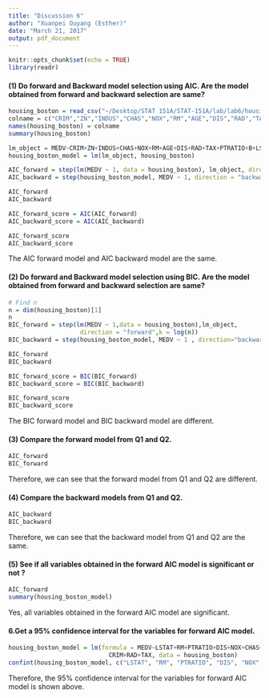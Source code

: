 ```yaml
---
title: "Discussion 6"
author: "Xuanpei Ouyang (Esther)"
date: "March 21, 2017"
output: pdf_document
---
```


```r
knitr::opts_chunk$set(echo = TRUE)
library(readr)
```


#### (1) Do forward and Backward model selection using AIC. Are the model obtained from forward and backward selection are same?
```r
housing_boston = read_csv("~/Desktop/STAT 151A/STAT-151A/lab/lab6/housing_boston.csv")
colname = c("CRIM","ZN","INDUS","CHAS","NOX","RM","AGE","DIS","RAD","TAX","PTRATIO","B","LSTAT","MEDV")
names(housing_boston) = colname
summary(housing_boston)

lm_object = MEDV~CRIM+ZN+INDUS+CHAS+NOX+RM+AGE+DIS+RAD+TAX+PTRATIO+B+LSTAT
housing_boston_model = lm(lm_object, housing_boston)

AIC_forward = step(lm(MEDV ~ 1, data = housing_boston), lm_object, direction = "forward")
AIC_backward = step(housing_boston_model, MEDV ~ 1, direction = "backward")

AIC_forward
AIC_backward

AIC_forward_score = AIC(AIC_forward)
AIC_backward_score = AIC(AIC_backward)

AIC_forward_score
AIC_backward_score
```

The AIC forward model and AIC backward model are the same.



#### (2) Do forward and Backward model selection using BIC. Are the model obtained from forward and backward selection are same?
```r
# Find n
n = dim(housing_boston)[1]
n
BIC_forward = step(lm(MEDV ~ 1,data = housing_boston),lm_object,
                    direction = "forward",k = log(n))
BIC_backward = step(housing_boston_model, MEDV ~ 1 , direction="backward", k=log(n))

BIC_forward
BIC_backward

BIC_forward_score = BIC(BIC_forward)
BIC_backward_score = BIC(BIC_backward)

BIC_forward_score
BIC_backward_score
```

The BIC forward model and BIC backward model are different.



#### (3) Compare the forward model from Q1 and Q2.
```r
AIC_forward
BIC_forward
```
Therefore, we can see that the forward model from Q1 and Q2 are different.



#### (4) Compare the backward models from Q1 and Q2.
```r
AIC_backward
BIC_backward
```
Therefore, we can see that the backward model from Q1 and Q2 are the same.



#### (5) See if all variables obtained in the forward AIC model is significant or not ?
```r
AIC_forward
summary(housing_boston_model)
```
Yes, all variables obtained in the forward AIC model are significant.



#### 6.Get a 95% confidence interval for the variables for forward AIC model.
```r
housing_boston_model = lm(formula = MEDV~LSTAT+RM+PTRATIO+DIS+NOX+CHAS+B+ZN+
                            CRIM+RAD+TAX, data = housing_boston)
confint(housing_boston_model, c("LSTAT", "RM", "PTRATIO", "DIS", "NOX","CHAS","B","ZN","CRIM","RAD","TAX"), level = 0.95)
```
Therefore, the 95% confidence interval for the variables for forward AIC model is shown above.
